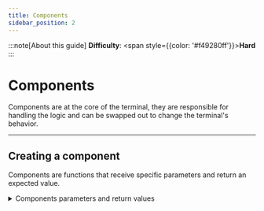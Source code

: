 ```yaml
---
title: Components
sidebar_position: 2
---
```




:::note[About this guide]
**Difficulty**: <span style={{color: '#f49280ff'}}>**Hard**</span> <br />
:::

# Components

Components are at the core of the terminal, they are responsible for handling the logic and can be swapped out to change the terminal's behavior.

---

## Creating a component

Components are functions that receive specific parameters and return an expected value.

<details>
<summary>Components parameters and return values</summary>
```lua
--- Updates the attacker and defender points for a terminal based on its current state and configuration.
-- @param terminal table: The terminal object.
-- @param tickRate number: The rate at which points are updated (ticks per second).
-- @return table: A table containing the updated AttackerPoints and DefenderPoints.
function components.updatePoints(terminal: terminal, tickRate: number): { AttackerPoints: number, DefenderPoints: number }
    -- logic here
	return {
        AttackerPoints = newAttackerPoints,
		DefenderPoints = newDefenderPoints,
	}
end

--- Calculates the number of attackers and defenders currently present in the terminal's zone.
-- @param terminal The terminal object.
-- @return A table containing:
--   - AttackersCount (number): The count of players on the attacker team.
--   - DefendersCount (number): The count of players on the defender team.
function components.getPlayerCount(terminal: terminal, tickRate: number): { AttackersCount: number, DefendersCount: number }
	-- logic here
	return {
		AttackersCount = attackersCount,
		DefendersCount = defendersCount,
	}
end

--- Computes and returns the current state of the terminal based on its properties.
-- @param terminal The terminal object.
-- @return terminalState The computed state of the terminal ("locked", "attackers", "defenders", or "neutral").
function components.computeState(terminal: terminal): "locked" | "attackers" | "defenders" | "neutral"
	-- logic here
    return terminalState
end

--- Updates the capture progress of a terminal.
-- @param terminal table Terminal object.
-- @param tickRate number The rate at which progress is updated per tick.
-- @return number The updated capture progress.
function components.updateCaptureProgress(terminal: terminal, tickRate: number): number
	--logic here
	return newCaptureProgress
end

--- Determines the winner.
-- @param terminal object.
-- @return "attackers" if attackers have won,
--         "defenders" if defenders have won,
--         "draw" if it's a draw,
--         nil if no side has won yet.
function components.getWinner(terminal): "attackers" | "defenders" | "draw" | nil
	--logic here
	return nil
end

```
</details>

## Installing terminal components

In the server file:
```lua
wrapper:SwitchTerminalComponent("updatePoints",myNewUpdatePointsFunction)
```

## Examples

<details>
<summary>Lock the capture state only if there are the same amount of players of both teams on the terminal</summary>
```lua
function updateCaptureProgress(terminal: terminal, tickRate: number) : number
    local newCaptureProgress = terminal.CaptureProgress
    local attackersCount, defendersCount = terminal.attackersCount, terminal.defendersCount

    if attackersCount > defendersCount then
        newCaptureProgress += 1 / tickRate
    elseif defendersCount > attackersCount then
        newCaptureProgress -= 1 / tickRate
    elseif attackersCount == 0 and defendersCount == 0 then
        if(terminal.Config.resetIfTermIsEmpty == true) then
            if(math.abs(newCaptureProgress) < 0.1)then
                newCaptureProgress = 0
            end

            if(newCaptureProgress > 0) then
                newCaptureProgress -= (1/tickRate)
            elseif(newCaptureProgress < 0) then
                newCaptureProgress += (1/tickRate)
            end
        end
    end

    if newCaptureProgress > terminal.Config.captureTime then
        newCaptureProgress = terminal.Config.captureTime
    elseif newCaptureProgress < -terminal.Config.captureTime then
        newCaptureProgress = -terminal.Config.captureTime
    end

    return newCaptureProgress
end

wrapper:SwitchTerminalComponent("updateCaptureProgress",updateCaptureProgress)
```
</details>
<details>
<summary>Instantly capture the point from neutral</summary>
```lua
function updateCaptureProgress(terminal: terminal, tickRate: number) : number
	local newCaptureProgress = terminal.CaptureProgress
	local attackersCount, defendersCount = terminal.attackersCount, terminal.defendersCount

	if attackersCount > 0 and defendersCount == 0 then
		if(newCaptureProgress + (1 / tickRate) > 0)then
			newCaptureProgress = terminal.Config.captureTime
		else
			newCaptureProgress += 1 / tickRate
		end
	elseif defendersCount > 0 and attackersCount == 0 then
		if(newCaptureProgress - (1 / tickRate) < 0)then
			newCaptureProgress = -terminal.Config.captureTime
		else
			newCaptureProgress -= 1 / tickRate
		end
	elseif attackersCount == 0 and defendersCount == 0 then
		if(terminal.Config.resetIfTermIsEmpty == true) then
			if(math.abs(newCaptureProgress) < 0.1)then
				newCaptureProgress = 0
			end

			if(newCaptureProgress > 0) then
				newCaptureProgress -= (1/tickRate)
			elseif(newCaptureProgress < 0) then
				newCaptureProgress += (1/tickRate)
			end
		end
	end

	if newCaptureProgress > terminal.Config.captureTime then
		newCaptureProgress = terminal.Config.captureTime
	elseif newCaptureProgress < -terminal.Config.captureTime then
		newCaptureProgress = -terminal.Config.captureTime
	end

	return newCaptureProgress
end

wrapper:SwitchTerminalComponent("updateCaptureProgress",updateCaptureProgress)
```
</details>